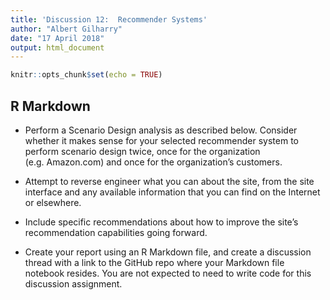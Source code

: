 ```yaml
---
title: 'Discussion 12:  Recommender Systems'
author: "Albert Gilharry"
date: "17 April 2018"
output: html_document
---
```


```r
knitr::opts_chunk$set(echo = TRUE)
```

## R Markdown
- Perform a Scenario Design analysis as described below.  Consider whether it makes sense for your selected recommender system to perform scenario design twice, once for the organization (e.g. Amazon.com) and once for the organization's customers.

- Attempt to reverse engineer what you can about the site, from the site interface and any available information that you can find on the Internet or elsewhere.

- Include specific recommendations about how to improve the site's recommendation capabilities going forward. 

- Create your report using an R Markdown file, and create a discussion thread with a link to the GitHub repo where your Markdown file notebook resides.  You are not expected to need to write code for this discussion assignment.